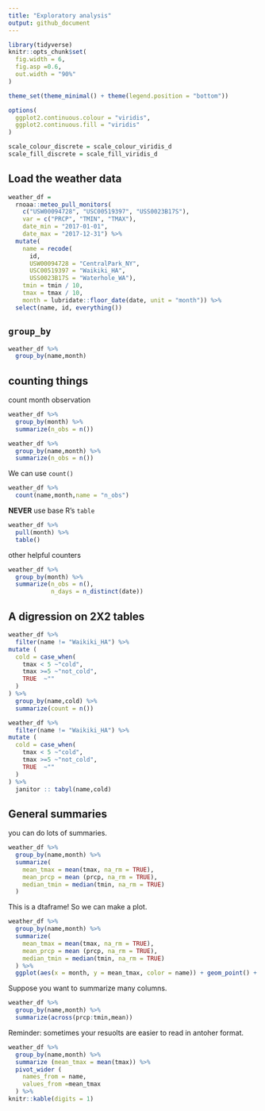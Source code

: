 ```yaml
---
title: "Exploratory analysis"
output: github_document
---
```


```r
library(tidyverse)
knitr::opts_chunk$set(
  fig.width = 6,
  fig.asp =0.6,
  out.width = "90%"
) 

theme_set(theme_minimal() + theme(legend.position = "bottom"))

options(
  ggplot2.continuous.colour = "viridis",
  ggplot2.continuous.fill = "viridis"
)

scale_colour_discrete = scale_colour_viridis_d
scale_fill_discrete = scale_fill_viridis_d

```

## Load the weather data 
```r
weather_df =  
  rnoaa::meteo_pull_monitors(
    c("USW00094728", "USC00519397", "USS0023B17S"),
    var = c("PRCP", "TMIN", "TMAX"), 
    date_min = "2017-01-01",
    date_max = "2017-12-31") %>%
  mutate(
    name = recode(
      id, 
      USW00094728 = "CentralPark_NY", 
      USC00519397 = "Waikiki_HA",
      USS0023B17S = "Waterhole_WA"),
    tmin = tmin / 10,
    tmax = tmax / 10,
    month = lubridate::floor_date(date, unit = "month")) %>%
  select(name, id, everything())
```
## `group_by`

```r
weather_df %>% 
  group_by(name,month) 
```
## counting things

count month observation

```r
weather_df %>% 
  group_by(month) %>% 
  summarize(n_obs = n())
```

```r
weather_df %>% 
  group_by(name,month) %>% 
  summarize(n_obs = n())
```
We can use `count()`
```r
weather_df %>%
  count(name,month,name = "n_obs")
```
**NEVER** use base R's `table`

```r
weather_df %>% 
  pull(month) %>% 
  table()
```
other helpful counters
```r
weather_df %>% 
  group_by(month) %>% 
  summarize(n_obs = n(),
            n_days = n_distinct(date))
```
## A digression on 2X2 tables

```r
weather_df %>% 
  filter(name != "Waikiki_HA") %>% 
mutate (
  cold = case_when(
    tmax < 5 ~"cold",
    tmax >=5 ~"not_cold",
    TRUE  ~""
  )
) %>% 
  group_by(name,cold) %>% 
  summarize(count = n())
```
```r
weather_df %>% 
  filter(name != "Waikiki_HA") %>% 
mutate (
  cold = case_when(
    tmax < 5 ~"cold",
    tmax >=5 ~"not_cold",
    TRUE  ~""
  )
) %>% 
  janitor :: tabyl(name,cold)
```

## General summaries
you can do lots of summaries.
```r

weather_df %>% 
  group_by(name,month) %>% 
  summarize(
    mean_tmax = mean(tmax, na_rm = TRUE),
    mean_prcp = mean (prcp, na_rm = TRUE),
    median_tmin = median(tmin, na_rm = TRUE)
  )
```

This is a dtaframe! So we can make a plot.
```r
weather_df %>% 
  group_by(name,month) %>% 
  summarize(
    mean_tmax = mean(tmax, na_rm = TRUE),
    mean_prcp = mean (prcp, na_rm = TRUE),
    median_tmin = median(tmin, na_rm = TRUE)
  ) %>% 
  ggplot(aes(x = month, y = mean_tmax, color = name)) + geom_point() + geom_line()
```
Suppose you want to summarize many columns.
```r
weather_df %>% 
  group_by(name,month) %>% 
  summarize(across(prcp:tmin,mean))
```
Reminder: sometimes your resuolts are easier to read in antoher format.
```r
weather_df %>% 
  group_by(name,month) %>%
  summarize (mean_tmax = mean(tmax)) %>% 
  pivot_wider (
    names_from = name,
    values_from =mean_tmax
  ) %>% 
knitr::kable(digits = 1)
```

